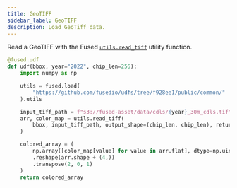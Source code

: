 ```yaml
---
title: GeoTIFF
sidebar_label: GeoTIFF
description: Load GeoTiff data.
---
```


Read a GeoTIFF with the Fused [`utils.read_tiff`](https://github.com/fusedio/udfs/blob/main/public/common/utils.py#L213) utility function.

```python showLineNumbers
@fused.udf
def udf(bbox, year="2022", chip_len=256):
    import numpy as np

    utils = fused.load(
        "https://github.com/fusedio/udfs/tree/f928ee1/public/common/"
    ).utils

    input_tiff_path = f"s3://fused-asset/data/cdls/{year}_30m_cdls.tif"
    arr, color_map = utils.read_tiff(
        bbox, input_tiff_path, output_shape=(chip_len, chip_len), return_colormap=True
    )

    colored_array = (
        np.array([color_map[value] for value in arr.flat], dtype=np.uint8)
        .reshape(arr.shape + (4,))
        .transpose(2, 0, 1)
    )
    return colored_array
```
